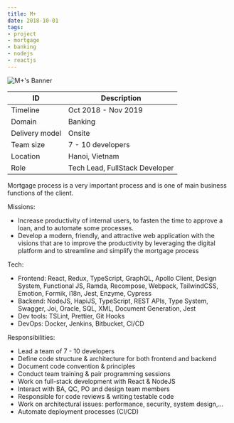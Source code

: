 ```yaml
---
title: M+
date: 2018-10-01
tags:
- project
- mortgage
- banking
- nodejs
- reactjs
---
```


![M+'s Banner](./banner.jpg)

ID | Description
---|------------
Timeline | Oct 2018 - Nov 2019
Domain | Banking
Delivery model | Onsite
Team size | 7 - 10 developers
Location | Hanoi, Vietnam
Role | Tech Lead, FullStack Developer

Mortgage process is a very important process and is one of main business functions of the client.

Missions:
- Increase productivity of internal users, to fasten the time to approve a loan, and to automate some processes.
- Develop a modern, friendly, and attractive web application with the visions that are to improve the productivity by leveraging the digital platform and to streamline and simplify the mortgage process

Tech:
- Frontend: React, Redux, TypeScript, GraphQL, Apollo Client, Design System, Functional JS, Ramda, Recompose, Webpack, TailwindCSS, Emotion, Formik, i18n, Jest, Enzyme, Cypress
- Backend: NodeJS, HapiJS, TypeScript, REST APIs, Type System, Swagger, Joi, Oracle, SQL, XML, Document Generation, Jest
- Dev tools: TSLint, Prettier, Git Hooks
- DevOps: Docker, Jenkins, Bitbucket, CI/CD

Responsibilities:
- Lead a team of 7 - 10 developers
- Define code structure & architecture for both frontend and backend
- Document code convention & principles
- Conduct team training & pair programming sessions
- Work on full-stack development with React & NodeJS
- Interact with BA, QC, PO and design team members
- Responsible for code reviews & writing testable code
- Work on architectural issues: performance, security, system design,...
- Automate deployment processes (CI/CD)

